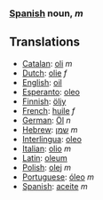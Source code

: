 ===[[Spanish]] noun, ''m'' ===
==Translations==
*[[Catalan]]: [[oli]] ''m''
*[[Dutch]]: [[olie]] ''f''
*[[English]]: [[oil]]
*[[Esperanto]]: [[oleo]]
*[[Finnish]]: [[öljy]]
*[[French]]: [[huile]] ''f''
*[[German]]: [[Öl]] ''n''
*[[Hebrew]]: [[שמן]] ''m''
*[[Interlingua]]: [[oleo]]
*[[Italian]]: [[olio]] ''m''
*[[Latin]]: [[oleum]]
*[[Polish]]: [[olej]] ''m''
*[[Portuguese]]: [[óleo]] ''m''
*[[Spanish]]: [[aceite]] ''m''